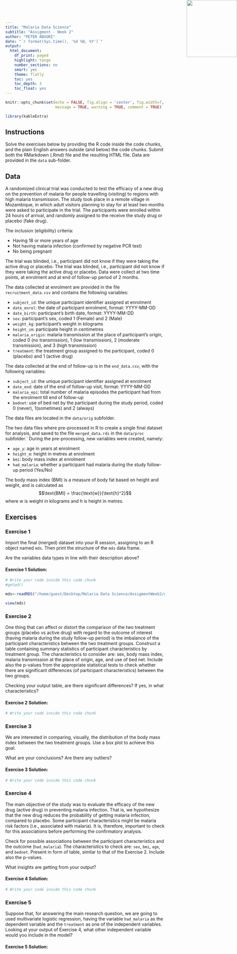 ```yaml
---
title: "Malaria Data Science"
subtitle: "Assigment - Week 2"
author: "PETER ABUGRI"
date: "`r format(Sys.time(), '%d %B, %Y')`"
output:
  html_document:
    df_print: paged
    highlight: tango
    number_sections: no
    smart: yes
    theme: flatly
    toc: yes
    toc_depth: 3
    toc_float: yes
---
```


<img src="logo.png" width=159 height=180 style="position:absolute;top:0px;right:0px;" />

```r
knitr::opts_chunk$set(echo = FALSE, fig.align = 'center', fig.width=7, fig.height=5, 
                      message = TRUE, warning = TRUE, comment = TRUE)

library(kableExtra)

```

## Instructions 

Solve the exercises below by providing the R code inside the code chunks, and the plain English answers outside (and below) the code chunks. Submit both the RMarkdown (.Rmd) file and the resulting HTML file. Data are provided in the `data` sub-folder.

## Data

A randomized clinical trial was conducted to test the efficacy of a new drug on the prevention of malaria for people travelling (visiting) to regions with high malaria transmission. The study took place in a remote village in Mozambique, in which adult visitors planning to stay for at least two months were asked to participate in the trial. The participants were enrolled within 24 hours of arrival, and randomly assigned to the receive the study drug or placebo (fake drug). 

The inclusion (eligibility) criteria:

- Having 18 or more years of age
- Not having malaria infection (confirmed by negative PCR test)
- No being pregnant

The trial was blinded, i.e., participant did not know if they were taking the active drug or placebo. The trial was blinded, i.e., participant did not know if they were taking the active drug or placebo. Data were collect at two time points, at enrolment and at end of follow-up period of 2 months.


The data collected at enrolment are provided in the file `recruitment_data.csv` and contains the following variables:

- `subject_id`: the unique participant identifier assigned at enrolment
- `date_enrol`: the date of participant enrolment, format: YYYY-MM-DD
- `date_birth`: participant's birth date, format: YYYY-MM-DD
- `sex`: participant's sex, coded 1 (Female) and 2 (Male)
- `weight_kg`: participant's weight in kilograms
- `height_cm`: participate height in centimetres
- `malaria_origin`: malaria transmission at the place of participant's origin, coded 0 (no transmission), 1 (low transmission), 2 (moderate transmission), and 3 (high transmission)
- `treatment`: the treatment group assigned to the participant, coded 0 (placebo) and 1 (active drug)


The data collected at the end of follow-up is in the `end_data.csv`, with the following variables:

- `subject_id`: the unique participant identifier assigned at enrolment
- `date_end`: date of the end of follow-up visit, format: YYYY-MM-DD
- `malaria_epi`: total number of malaria episodes the participant had from the enrolment till end of follow-up
- `bednet`: use of bed net by the participant during the study period, coded 0 (never), 1(sometimes) and 2 (always)

The data files are located in the `data/orig` subfolder.

The two data files where pre-processed in R to create a single final dataset for analysis, and saved to the file `merged_data.rds` in the `data/proc` subfolder.` During the pre-processing, new variables were created, namely:

- `age_y`: age in years at enrolment
- `height_m`: height in metres at enrolment
- `bmi`: body mass index at enrolment
- `had_malaria`: whether a participant had malaria during the study follow-up period (Yes/No)

The body mass index (BMI)  is a measure of body fat based on height and weight, and is calculated as
$$\text{BMI} = \frac{\text{w}}{\text{h}^2}$$
where $w$ is weight in kilograms and $h$ is height in metres.

## Exercises

### Exercise 1

Import the final (merged) dataset into your R session, assigning to an R object named `mds`. Then print the structure of the `mds` data frame. 

Are the variables data types in line with their description above?

#### Exercise 1 Solution: 

```r
# Write your code inside this code chunk
#getwd()

mds<-readRDS("/home/guest/Desktop/Malaria Data Science/AssigmentWeek2/data/proc/merged_data.rds")

view(mds)
```






### Exercise 2

One thing that can affect or distort the comparison of the two treatment groups (placebo vs active drug) with regard to the outcome of interest (having malaria during the study follow-up period) is the imbalance of the participant characteristics between the two treatment groups. Construct a table containing summary statistics of participant characteristics by treatment group. The characteristics to consider are: sex, body mass index, malaria transmission at the place of origin, age, and use of bed net. Include also the p-values from the appropriate statistical tests to check whether there are significant differences (of participant characteristics) between the two groups. 

Checking your output table, are there significant differences? If yes, in what characteristics?

#### Exercise 2 Solution: 

```r
# Write your code inside this code chunk


```



### Exercise 3

We are interested in comparing, visually, the distribution of the body mass index between the two treatment groups. Use a box plot to achieve this goal. 

What are your conclusions? 
Are there any outliers?


#### Exercise 3 Solution: 

```r
# Write your code inside this code chunk


```



### Exercise 4

The main objective of the study was to evaluate the efficacy of the new drug (active drug) in preventing malaria infection. That is, we hypothesize that the new drug reduces the probability of getting malaria infection, compared to placebo. Some participant characteristics might be malaria risk factors (i.e., associated with malaria). It is, therefore, important to check for this associations before performing the confirmatory analysis. 

Check for possible associations between the participant characteristics and the outcome (`had_malaria`). The characteristics to check are: `sex`, `bmi`, `age`, and `bednet`. Present in form of table, similar to that of the Exercise 2. Include also the p-values.

What insights are getting from your output?


#### Exercise 4 Solution: 

```r
# Write your code inside this code chunk


```



### Exercise 5

Suppose that, for answering the main research question, we are going to used multivariate logistic regression, having the variable `had_malaria` as the dependent variable and the `treatment` as one of the independent variables. Looking at your output of Exercise 4, what other independent variable would you include in the model?


#### Exercise 5 Solution: 







